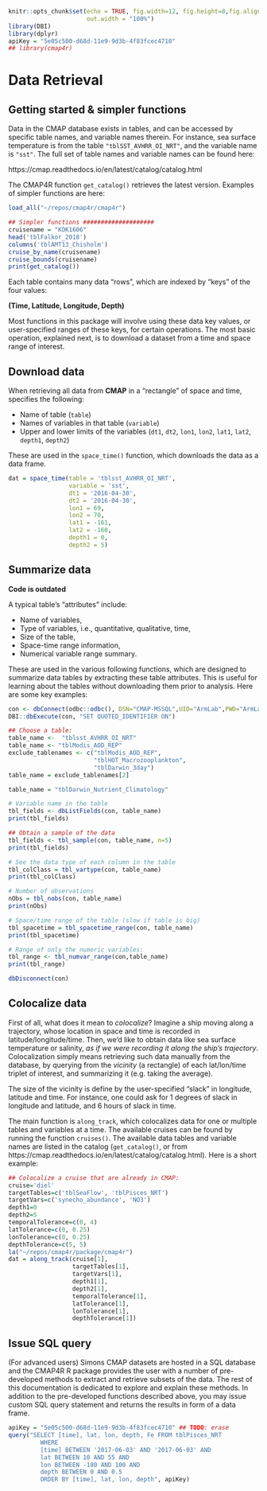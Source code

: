 ```r
knitr::opts_chunk$set(echo = TRUE, fig.width=12, fig.height=8,fig.align = "center",
                      out.width = "100%")
library(DBI)
library(dplyr)
apiKey = "5e05c500-d68d-11e9-9d3b-4f83fcec4710"
## library(cmap4r)
```
# Data Retrieval

## Getting started & simpler functions

Data in the CMAP database exists in tables, and can be accessed by specific
table names, and variable names therein. For instance, sea surface temperature
is from the table `"tblSST_AVHRR_OI_NRT"`, and the variable name is `"sst"`. The
full set of table names and variable names can be found here:

https://cmap.readthedocs.io/en/latest/catalog/catalog.html

The CMAP4R function `get_catalog()` retrieves the latest version. Examples of
simpler functions are here:

```r
load_all("~/repos/cmap4r/cmap4r")

## Simpler functions ####################
cruisename = "KOK1606"
head('tblFalkor_2018')
columns('tblAMT13_Chisholm')
cruise_by_name(cruisename)
cruise_bounds(cruisename)
print(get_catalog())
```

Each table contains many data "rows", which are indexed by "keys" of the four
values:

**(Time, Latitude, Longitude, Depth)**

Most functions in this package will involve using these data key values, or
user-specified ranges of these keys, for certain operations. The most basic
operation, explained next, is to download a dataset from a time and space range
of interest.

## Download data

When retrieving all data from **CMAP** in a "rectangle" of space and time,
specifies the following:

+ Name of table (`table`)
+ Names of variables in that table (`variable`)
+ Upper and lower limits of the variables (`dt1`, `dt2`, `lon1`, `lon2`, `lat1`,
  `lat2`, `depth1`, `depth2`)

These are used in the `space_time()` function, which downloads the data as a data
frame.

```r
dat = space_time(table = 'tblsst_AVHRR_OI_NRT',
                 variable = 'sst',
                 dt1 = '2016-04-30',
                 dt2 = '2016-04-30',
                 lon1 = 69,
                 lon2 = 70,
                 lat1 = -161,
                 lat2 = -160,
                 depth1 = 0,
                 depth2 = 5)
```

## Summarize data

**Code is outdated** 

A typical table's "attributes" include:

+ Name of variables,
+ Type of variables, i.e., quantitative, qualitative, time, 
+ Size of the table,
+ Space-time range information,
+ Numerical variable range summary.

These are used in the various following functions, which are designed to
summarize data tables by extracting these table attributes. This is useful for
learning about the tables without downloading them prior to analysis. Here are
some key examples:

```r
con <- dbConnect(odbc::odbc(), DSN="CMAP-MSSQL",UID="ArmLab",PWD="ArmLab2018")
DBI::dbExecute(con, "SET QUOTED_IDENTIFIER ON")

## Choose a table:
table_name <-  "tblsst_AVHRR_OI_NRT"
table_name <- "tblModis_AOD_REP"
exclude_tablenames <- c("tblModis_AOD_REP",
                        "tblHOT_Macrozooplankton",
                        "tblDarwin_3day")
table_name = exclude_tablenames[2]

table_name = "tblDarwin_Nutrient_Climatology"

# Variable name in the table
tbl_fields <- dbListFields(con, table_name)
print(tbl_fields)

## Obtain a sample of the data 
tbl_fields <- tbl_sample(con, table_name, n=5)
print(tbl_fields)

# See the data type of each column in the table
tbl_colClass = tbl_vartype(con, table_name)
print(tbl_colClass)

# Number of observations
nObs = tbl_nobs(con, table_name)
print(nObs)

# Space/time range of the table (slow if table is big)
tbl_spacetime = tbl_spacetime_range(con, table_name)
print(tbl_spacetime)

# Range of only the numeric variables:
tbl_range <- tbl_numvar_range(con,table_name)
print(tbl_range)

dbDisconnect(con)
```



## Colocalize data

First of all, what does it mean to *colocalize*? Imagine a ship moving along a
trajectory, whose location in space and time is recorded in
latitude/longitude/time. Then, we'd like to obtain data like sea surface
temperature or salinity, *as if we were recording it along the ship's
trajectory*. Colocalization simply means retrieving such data manually from the
database, by querying from the *vicinity* (a rectangle) of each lat/lon/time
triplet of interest, and summarizing it (e.g. taking the average).

The size of the vicinity is define by the user-specified "slack" in longitude,
latitude and time. For instance, one could ask for 1 degrees of slack in
longitude and latitude, and 6 hours of slack in time.

The main function is `along_track`, which colocalizes data for one or multiple
tables and variables at a time. The available cruises can be found by running
the function `cruises()`. The available data tables and variable names are
listed in the catalog (`get_catalog()`, or from
https://cmap.readthedocs.io/en/latest/catalog/catalog.html). Here is a short
example:

```r
## Colocalize a cruise that are already in CMAP:
cruise='diel'
targetTables=c('tblSeaFlow', 'tblPisces_NRT')
targetVars=c('synecho_abundance', 'NO3')
depth1=0
depth2=5
temporalTolerance=c(0, 4)
latTolerance=c(0, 0.25)
lonTolerance=c(0, 0.25)
depthTolerance=c(5, 5)
la("~/repos/cmap4r/package/cmap4r")
dat = along_track(cruise[1],
                  targetTables[1],
                  targetVars[1],
                  depth1[1],
                  depth2[1],
                  temporalTolerance[1],
                  latTolerance[1],
                  lonTolerance[1],
                  depthTolerance[1])
```

## Issue SQL query

(For advanced users) Simons CMAP datasets are hosted in a SQL database and the
CMAP4R R package provides the user with a number of pre-developed methods to
extract and retrieve subsets of the data. The rest of this documentation is
dedicated to explore and explain these methods. In addition to the pre-developed
functions described above, you may issue custom SQL query statement and returns
the results in form of a data frame.


```r
apiKey = "5e05c500-d68d-11e9-9d3b-4f83fcec4710" ## TODO: erase
query("SELECT [time], lat, lon, depth, Fe FROM tblPisces_NRT
         WHERE
         [time] BETWEEN '2017-06-03' AND '2017-06-03' AND
         lat BETWEEN 10 AND 55 AND
         lon BETWEEN -180 AND 100 AND
         depth BETWEEN 0 AND 0.5
         ORDER BY [time], lat, lon, depth", apiKey)
```
